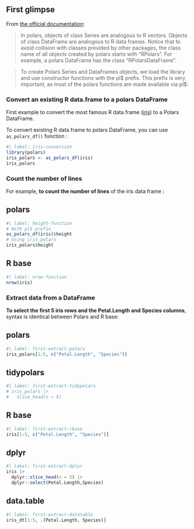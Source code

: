 ## First glimpse

From [the official documentation](https://pola-rs.github.io/r-polars/vignettes/polars.html#series-and-dataframes):

> In polars, objects of class Series are analogous to R vectors. Objects of class DataFrame are analogous to R data frames. Notice that to avoid collision with classes provided by other packages, the class name of all objects created by polars starts with “RPolars”. For example, a polars DataFrame has the class “RPolarsDataFrame”.

> To create Polars Series and DataFrames objects, we load the library and use constructor functions with the pl$ prefix. This prefix is very important, as most of the polars functions are made available via pl$:

### Convert an existing R data.frame to a polars DataFrame

First example to convert the most famous R data frame ([iris](https://archive.ics.uci.edu/ml/datasets/iris)) to a Polars DataFrame.

To convert existing R data.frame to polars DataFrame, you can use `as_polars_df()` function :

```r
#| label: iris-conversion
library(polars)
iris_polars <- as_polars_df(iris)
iris_polars
```

### Count the number of lines

For example, **to count the number of lines** of the iris data frame :  

::: {.panel-tabset}
## polars

```r
#| label: height-function
# With pl$ prefix
as_polars_df(iris)$height
# Using iris_polars
iris_polars$height
```

## R base

```r
#| label: nrow-function
nrow(iris)
```

:::

### Extract data from a DataFrame

**To select the first 5 iris rows and the Petal.Length and Species columns**, syntax is identical between Polars and R base:

::: {.panel-tabset}
## polars

```r
#| label: first-extract-polars
iris_polars[1:5, c("Petal.Length", "Species")]
```

## tidypolars

```r
#| label: first-extract-tidypolars
# iris_polars |>
#   slice_head(n = 5)
```

## R base

```r
#| label: first-extract-rbase
iris[1:5, c("Petal.Length", "Species")]
```

## dplyr

```r
#| label: first-extract-dplyr
iris |> 
  dplyr::slice_head(n = 5) |> 
  dplyr::select(Petal.Length,Species)
```

## data.table

```r
#| label: first-extract-datatable
iris_dt[1:5, .(Petal.Length, Species)]
```
:::